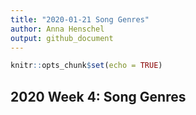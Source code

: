 ```yaml
---
title: "2020-01-21 Song Genres"
author: Anna Henschel
output: github_document
---
```


```r
knitr::opts_chunk$set(echo = TRUE)
```

## 2020 Week 4: Song Genres

